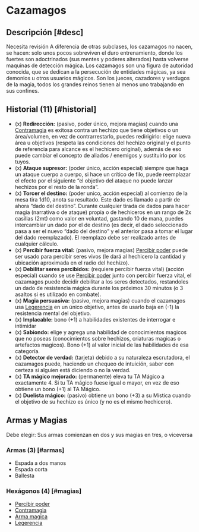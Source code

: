 
# Cazamagos

<Bleed>
  <Screenshot src={hunterPic} alt="placeholder" full />
</Bleed>

## Descripción [#desc]

<Callout type="warning" emoji="🔎">
  Necesita revisión
</Callout>
A diferencia de otras subclases, los cazamagos no nacen, se hacen: solo unos
pocos sobreviven el duro entrenamiento, donde los fuertes son adoctrinados (sus mentes
y poderes alterados) hasta volverse maquinas de detección mágica. Los cazamagos son
una figura de autoridad conocida, que se dedican a la persecución de entidades mágicas,
ya sea demonios u otros usuarios mágicos. Son los jueces, cazadores y verdugos de
la magia, todos los grandes reinos tienen al menos uno trabajando en sus confines.

## Historial (11) [#historial]

- (x) **Redirección:** (pasivo, poder único, mejora magias) cuando una [Contramagia](/docs/list-hexagons/e12) es exitosa contra un hechizo que tiene objetivos o un área/volumen, en vez de contrarrestarlo, puedes redirigirlo: elige nueva área u objetivos (respeta las condiciones del hechizo original y el punto de referencia para alcance es el hechicero original), además de eso puede cambiar el concepto de aliados / enemigos y sustituirlo por los tuyos.
- (x) **Ataque supresor:** (poder único, acción especial) siempre que haga un ataque cuerpo a cuerpo, si hace un crítico de filo, puede reemplazar el efecto por el siguiente “el objetivo del ataque no puede lanzar hechizos por el resto de la ronda”.
- (x) **Torcer el destino:** (poder unico, acción especial) al comienzo de la mesa tira 1d10, anota su resultado. Este dado es llamado a partir de ahora “dado del destino”. Durante cualquier tirada de dados para hacer magia (narrativa o de ataque) propia o de hechiceros en un rango de 2x casillas (2mt) como valor en voluntad, gastando 10 de mana, puedes intercambiar un dado por el de destino (es decir, el dado seleccionado pasa a ser el nuevo “dado del destino” y el anterior pasa a tomar el lugar del dado reemplazado). El reemplazo debe ser realizado antes de cualquier cálculo.
- (x) **Percibir fuerza vital:** (pasivo, mejora magias) [Percibir poder](/docs/list-hexagons/e11) puede ser usado para percibir seres vivos (le dará al hechicero la cantidad y ubicación aproximada en el radio del hechizo).
- (x) **Debilitar seres percibidos:** (requiere percibir fuerza vital) (acción especial) cuando se use [Percibir poder](/docs/list-hexagons/e11) junto con percibir fuerza vital, el cazamagos puede decidir debilitar a los seres detectados, restandoles un dado de resistencia mágica durante los próximos 30 minutos (o 3 asaltos si es utilizado en combate).
- (x) **Magia persuasiva:** (pasivo, mejora magias) cuando el cazamagos usa [Legerencia](/docs/list-hexagons/e09) en un único objetivo, antes de usarlo baja en (-1) la resistencia mental del objetivo.
- (x) **Implacable:** bono (+1) a habilidades existentes de interrogar e intimidar
- (x) **Sabiondo:** elige y agrega una habilidad de conocimientos magicos que no poseas (conocimientos sobre hechizos, criaturas magicas o artefactos magicos). Bono (+1) al valor inicial de las habilidades de esa categoría.
- (x) **Detector de verdad:** (tarjeta) debido a su naturaleza escrutadora, el cazamagos puede, haciendo un chequeo de intuición, saber con certeza si alguien está diciendo o no la verdad.
- (x) **TA mágico mejorado:** (permanente) eleva tu TA Mágico a exactamente 4. Si tu TA mágico fuese igual o mayor, en vez de eso obtiene un bono (+1) al TA Mágico.
- (x) **Duelista mágico:** (pasivo) obtiene un bono (+3) a su Mística cuando el objetivo de su hechizo es único (y no es el mismo hechicero).

## Armas y Magias
Debe elegir: Sus armas comienzan en dos y sus magias en tres, o viceversa

### Armas (3) [#armas]

- Espada a dos manos
- Espada corta
- Ballesta

### Hexágonos (4) [#magias]

- [Percibir poder](/docs/list-hexagons/e11)
- [Contramagia](/docs/list-hexagons/e12)
- [Arma magica](/docs/list-hexagons/e14)
- [Legerencia](/docs/list-hexagons/e09)
